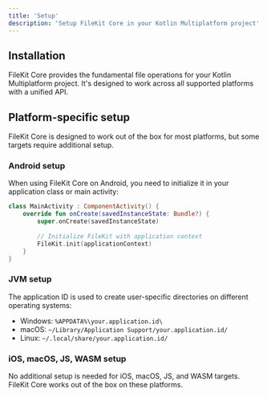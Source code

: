 ```yaml
---
title: 'Setup'
description: 'Setup FileKit Core in your Kotlin Multiplatform project'
---
```



## Installation

<VersionCore/>

FileKit Core provides the fundamental file operations for your Kotlin Multiplatform project. It's designed to work across all supported platforms with a unified API.

## Platform-specific setup

FileKit Core is designed to work out of the box for most platforms, but some targets require additional setup.

### Android setup

When using FileKit Core on Android, you need to initialize it in your application class or main activity:

```kotlin
class MainActivity : ComponentActivity() {
    override fun onCreate(savedInstanceState: Bundle?) {
        super.onCreate(savedInstanceState)
        
        // Initialize FileKit with application context
        FileKit.init(applicationContext)
    }
}
```

### JVM setup

<SetupJVMCore/>

The application ID is used to create user-specific directories on different operating systems:
- Windows: `%APPDATA%\your.application.id\`
- macOS: `~/Library/Application Support/your.application.id/`
- Linux: `~/.local/share/your.application.id/`

### iOS, macOS, JS, WASM setup

No additional setup is needed for iOS, macOS, JS, and WASM targets. FileKit Core works out of the box on these platforms.
